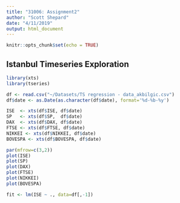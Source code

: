 ```yaml
---
title: "31006: Assignment2"
author: "Scott Shepard"
date: "4/11/2019"
output: html_document
---
```


```r
knitr::opts_chunk$set(echo = TRUE)
```

## Istanbul Timeseries Exploration

```r
library(xts)
library(tseries)
```

```r
df <- read.csv("~/Datasets/TS regression - data_akbilgic.csv")
df$date <- as.Date(as.character(df$date), format='%d-%b-%y')

ISE  <- xts(df$ISE, df$date)
SP   <- xts(df$SP,  df$date)
DAX  <- xts(df$DAX, df$date)
FTSE <- xts(df$FTSE, df$date)
NIKKEI <- xts(df$NIKKEI, df$date)
BOVESPA <- xts(df$BOVESPA, df$date)
```

```r
par(mfrow=c(3,2))
plot(ISE)
plot(SP)
plot(DAX)
plot(FTSE)
plot(NIKKEI)
plot(BOVESPA)
```

```r
fit <- lm(ISE ~ ., data=df[,-1])
```
